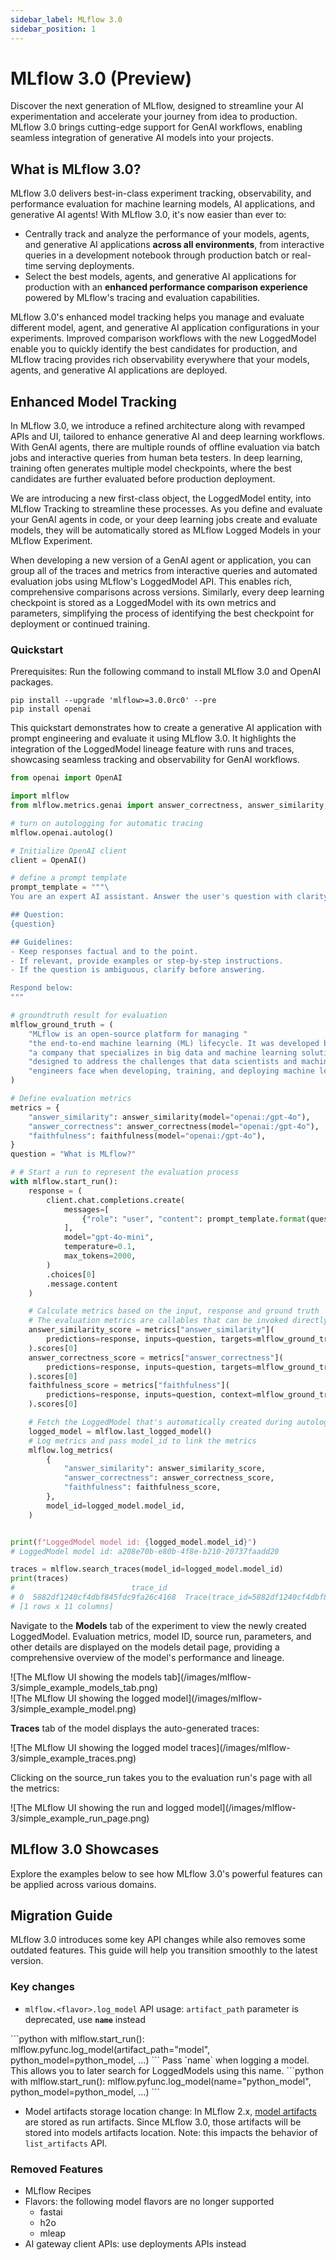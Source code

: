 ```yaml
---
sidebar_label: MLflow 3.0
sidebar_position: 1
---
```



# MLflow 3.0 (Preview)

Discover the next generation of MLflow, designed to streamline your AI experimentation and accelerate your journey from idea to production. MLflow 3.0 brings cutting-edge support for GenAI workflows, enabling seamless integration of generative AI models into your projects.

## What is MLflow 3.0?

MLflow 3.0 delivers best-in-class experiment tracking, observability, and performance evaluation for machine learning models, AI applications, and generative AI agents!
With MLflow 3.0, it's now easier than ever to:
- Centrally track and analyze the performance of your models, agents, and generative AI applications **across all environments**, from interactive queries in a development notebook through production batch or real-time serving deployments.
- Select the best models, agents, and generative AI applications for production with an **enhanced performance comparison experience** powered by MLflow's tracing and evaluation capabilities.

MLflow 3.0's enhanced model tracking helps you manage and evaluate different model, agent, and generative AI application configurations in your experiments. 
Improved comparison workflows with the new <APILink fn="mlflow.entities.LoggedModel">LoggedModel</APILink> enable you to quickly identify the best candidates for production, 
and MLflow tracing provides rich observability everywhere that your models, agents, and generative AI applications are deployed.

## Enhanced Model Tracking

In MLflow 3.0, we introduce a refined architecture along with revamped APIs and UI, tailored to enhance generative AI and deep learning workflows. 
With GenAI agents, there are multiple rounds of offline evaluation via batch jobs and interactive queries from human beta testers.
In deep learning, training often generates multiple model checkpoints, where the best candidates are further evaluated before production deployment. 

We are introducing a new first-class object, the <APILink fn="mlflow.entities.LoggedModel">LoggedModel</APILink> entity, into MLflow Tracking to streamline these processes. As you define and evaluate your GenAI agents in code, 
or your deep learning jobs create and evaluate models, they will be automatically stored as MLflow Logged Models in your MLflow Experiment. 

When developing a new version of a GenAI agent or application, you can group all of the traces and metrics from interactive queries and automated evaluation jobs using MLflow's <APILink fn="mlflow.entities.LoggedModel">LoggedModel</APILink> API. 
This enables rich, comprehensive comparisons across versions.
Similarly, every deep learning checkpoint is stored as a <APILink fn="mlflow.entities.LoggedModel">LoggedModel</APILink> with its own metrics and parameters, simplifying the process of identifying the best checkpoint for deployment or continued training.

### Quickstart

Prerequisites:
Run the following command to install MLflow 3.0 and OpenAI packages.
```
pip install --upgrade 'mlflow>=3.0.0rc0' --pre
pip install openai
```

This quickstart demonstrates how to create a generative AI application with prompt engineering and evaluate it using MLflow 3.0. 
It highlights the integration of the LoggedModel lineage feature with runs and traces, showcasing seamless tracking and observability for GenAI workflows.


```python
from openai import OpenAI

import mlflow
from mlflow.metrics.genai import answer_correctness, answer_similarity, faithfulness

# turn on autologging for automatic tracing
mlflow.openai.autolog()

# Initialize OpenAI client
client = OpenAI()

# define a prompt template
prompt_template = """\
You are an expert AI assistant. Answer the user's question with clarity, accuracy, and conciseness.

## Question:
{question}

## Guidelines:
- Keep responses factual and to the point.
- If relevant, provide examples or step-by-step instructions.
- If the question is ambiguous, clarify before answering.

Respond below:
"""

# groundtruth result for evaluation
mlflow_ground_truth = (
    "MLflow is an open-source platform for managing "
    "the end-to-end machine learning (ML) lifecycle. It was developed by Databricks, "
    "a company that specializes in big data and machine learning solutions. MLflow is "
    "designed to address the challenges that data scientists and machine learning "
    "engineers face when developing, training, and deploying machine learning models."
)

# Define evaluation metrics
metrics = {
    "answer_similarity": answer_similarity(model="openai:/gpt-4o"),
    "answer_correctness": answer_correctness(model="openai:/gpt-4o"),
    "faithfulness": faithfulness(model="openai:/gpt-4o"),
}
question = "What is MLflow?"

# # Start a run to represent the evaluation process
with mlflow.start_run():
    response = (
        client.chat.completions.create(
            messages=[
                {"role": "user", "content": prompt_template.format(question=question)}
            ],
            model="gpt-4o-mini",
            temperature=0.1,
            max_tokens=2000,
        )
        .choices[0]
        .message.content
    )

    # Calculate metrics based on the input, response and ground truth
    # The evaluation metrics are callables that can be invoked directly
    answer_similarity_score = metrics["answer_similarity"](
        predictions=response, inputs=question, targets=mlflow_ground_truth
    ).scores[0]
    answer_correctness_score = metrics["answer_correctness"](
        predictions=response, inputs=question, targets=mlflow_ground_truth
    ).scores[0]
    faithfulness_score = metrics["faithfulness"](
        predictions=response, inputs=question, context=mlflow_ground_truth
    ).scores[0]

    # Fetch the LoggedModel that's automatically created during autologging
    logged_model = mlflow.last_logged_model()
    # Log metrics and pass model_id to link the metrics
    mlflow.log_metrics(
        {
            "answer_similarity": answer_similarity_score,
            "answer_correctness": answer_correctness_score,
            "faithfulness": faithfulness_score,
        },
        model_id=logged_model.model_id,
    )


print(f"LoggedModel model id: {logged_model.model_id}")
# LoggedModel model id: a208e70b-e80b-4f8e-b210-20737faadd20

traces = mlflow.search_traces(model_id=logged_model.model_id)
print(traces)
#                          trace_id                                              trace  ...                                               tags assessments
# 0  5882df1240cf4dbf845fdc9fa26c4168  Trace(trace_id=5882df1240cf4dbf845fdc9fa26c4...  ...  {'mlflow.artifactLocation': 'file:///Users/ser...          []
# [1 rows x 11 columns]
```

Navigate to the **Models** tab of the experiment to view the newly created LoggedModel. Evaluation metrics, model ID, source run, parameters, and other details are displayed on the models detail page, providing a comprehensive overview of the model's performance and lineage.

<div className="center-div" style={{ width: "100%" }}>
    ![The MLflow UI showing the models tab](/images/mlflow-3/simple_example_models_tab.png)
</div>
<div className="center-div" style={{ width: "100%" }}>
    ![The MLflow UI showing the logged model](/images/mlflow-3/simple_example_model.png)
</div>

**Traces** tab of the model displays the auto-generated traces:

<div className="center-div" style={{ width: "100%" }}>
    ![The MLflow UI showing the logged model traces](/images/mlflow-3/simple_example_traces.png)
</div>

Clicking on the source_run takes you to the evaluation run's page with all the metrics:

<div className="center-div" style={{ width: "100%" }}>
    ![The MLflow UI showing the run and logged model](/images/mlflow-3/simple_example_run_page.png)
</div>

## MLflow 3.0 Showcases

Explore the examples below to see how MLflow 3.0's powerful features can be applied across various domains.

<CardGroup>
  <PageCard headerText="GenAI with MLflow 3.0" link="/mlflow-3/genai-agent" text="Discover how to log, evaluate, and trace GenAI agents using MLflow 3.0." />
  <PageCard headerText="Deep Learning with MLflow 3.0" link="/mlflow-3/deep-learning" text="Learn how to leverage MLflow 3.0 to identify the best models in deep learning workflows." />
</CardGroup>

## Migration Guide

MLflow 3.0 introduces some key API changes while also removes some outdated features. This guide will help you transition smoothly to the latest version.

### Key changes

- `mlflow.<flavor>.log_model` API usage: `artifact_path` parameter is deprecated, use **`name`** instead
<Tabs>
    <TabItem label="MLflow 2.x" value="mlflow_2" default>
        ```python
        with mlflow.start_run():
            mlflow.pyfunc.log_model(artifact_path="model", python_model=python_model, ...)
        ```
    </TabItem>
    <TabItem label="MLflow 3.0" value="mlflow_3">
        Pass `name` when logging a model. This allows you to later search for LoggedModels using this name.
        ```python
        with mlflow.start_run():
            mlflow.pyfunc.log_model(name="python_model", python_model=python_model, ...)
        ```
    </TabItem>
</Tabs>

- Model artifacts storage location change: In MLflow 2.x, [model artifacts](../model/#storage-format) are stored as run artifacts. 
Since MLflow 3.0, those artifacts will be stored into models artifacts location. Note: this impacts the behavior of <APILink fn="mlflow.client.MlflowClient.list_artifacts">``list_artifacts``</APILink> API.

### Removed Features

- MLflow Recipes
- Flavors: the following model flavors are no longer supported
    - fastai
    - h2o
    - mleap
- AI gateway client APIs: use deployments APIs instead

